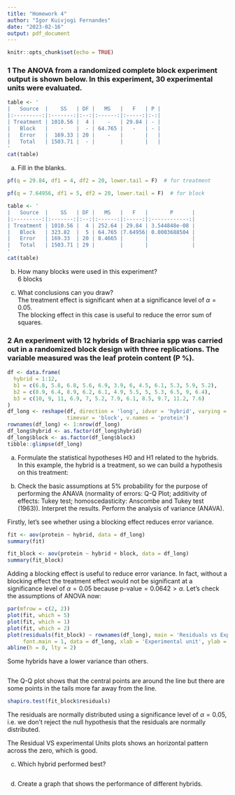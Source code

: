 ```yaml
---
title: "Homework 4"
author: "Igor Kuivjogi Fernandes"
date: "2023-02-16"
output: pdf_document
---
```


```r
knitr::opts_chunk$set(echo = TRUE)
```

### 1 The ANOVA from a randomized complete block experiment output is shown below. In this experiment, 30 experimental units were evaluated.   
```r
table <- '
|   Source  |    SS   | DF |   MS   |   F   | P |
|:---------:|:-------:|:--:|:------:|:-----:|:-:|
| Treatment | 1010.56 |  4 |    -   | 29.84 | - |
|   Block   |    -    |  - | 64.765 |   -   | - |
|   Error   |  169.33 | 20 |    -   |       |   |
|   Total   | 1503.71 |  - |        |       |   |
'
cat(table)
```

a) Fill in the blanks. 
```r
pf(q = 29.84, df1 = 4, df2 = 20, lower.tail = F)  # for treatment
```

```r
pf(q = 7.64956, df1 = 5, df2 = 20, lower.tail = F)  # for block
```


```r
table <- '
|   Source  |    SS   | DF |   MS   |   F   |       P      |
|:---------:|:-------:|:--:|:------:|:-----:|:------------:|
| Treatment | 1010.56 |  4 | 252.64 | 29.84 | 3.544848e-08 |
|   Block   | 323.82  |  5 | 64.765 |7.64956| 0.0003688504 |
|   Error   | 169.33  | 20 | 8.4665 |       |              |
|   Total   | 1503.71 | 29 |        |       |              |
'
cat(table)
```


b) How many blocks were used in this experiment?      
$6$ blocks   

c) What conclusions can you draw?         
The treatment effect is significant when at a significance level of $\alpha = 0.05$.       
The blocking effect in this case is useful to reduce the error sum of squares.       

### 2 An experiment with 12 hybrids of Brachiaria spp was carried out in a randomized block design with three replications. The variable measured was the leaf protein content (P %).   
```r
df <- data.frame(
  hybrid = 1:12,
  b1 = c(6.8, 5.8, 6.8, 5.6, 6.9, 3.9, 6, 4.5, 6.1, 5.3, 5.9, 5.2),
  b2 = c(8.9, 6.4, 8.9, 6.2, 6.1, 4.9, 5.5, 5, 5.3, 6.5, 9, 6.4),
  b3 = c(10, 9, 11, 6.9, 7, 5.2, 7.9, 6.1, 8.5, 9.7, 11.2, 7.6)
)
df_long <- reshape(df, direction = 'long', idvar = 'hybrid', varying = c('b1', 'b2', 'b3'), 
                   timevar = 'block', v.names = 'protein')
rownames(df_long) <- 1:nrow(df_long)
df_long$hybrid <- as.factor(df_long$hybrid)
df_long$block <- as.factor(df_long$block)
tibble::glimpse(df_long)
```

a) Formulate the statistical hypotheses H0 and H1 related to the hybrids.   
In this example, the hybrid is a treatment, so we can build a hypothesis on this treatment:   
\begin{align*}
& H_0: \text{the mean leaf protein content is equal across all the hybrids} \\
& H_1: \text{at least one mean differs}
\end{align*}

<!-- \begin{align*} -->
<!-- & H_0: \text{the mean leaf protein content is equal across all the blocks} \\ -->
<!-- & H_1: \text{at least one mean differs} -->
<!-- \end{align*} -->

b) Check the basic assumptions at 5% probability for the purpose of performing the ANAVA (normality of errors: Q-Q Plot; additivity of effects: Tukey test; homoscedasticity: Anscombe and Tukey test (1963)). Interpret the results. Perform the analysis of variance (ANAVA).   

Firstly, let's see whether using a blocking effect reduces error variance.   
```r
fit <- aov(protein ~ hybrid, data = df_long)
summary(fit)
```


```r
fit_block <- aov(protein ~ hybrid + block, data = df_long)
summary(fit_block)
```

Adding a blocking effect is useful to reduce error variance. In fact, without a blocking effect the treatment effect would not be significant at a significance level of $\alpha = 0.05$ because $\text{p-value} = 0.0642 > \alpha$. Let's check the assumptions of ANOVA now:   
```r
par(mfrow = c(2, 2))
plot(fit, which = 5)
plot(fit, which = 1)
plot(fit, which = 2)
plot(residuals(fit_block) ~ rownames(df_long), main = 'Residuals vs Exp. Unit', 
     font.main = 1, data = df_long, xlab = 'Experimental unit', ylab = 'Residuals')
abline(h = 0, lty = 2)
```

Some hybrids have a lower variance than others.    
```r

```

The Q-Q plot shows that the central points are around the line but there are some points in the tails more far away from the line.     
```r
shapiro.test(fit_block$residuals)
```
The residuals are normally distributed using a significance level of $\alpha = 0.05$, i.e. we don't reject the null hypothesis that the residuals are normally distributed.      

The Residual VS experimental Units plots shows an horizontal pattern across the zero, which is good.   

c) Which hybrid performed best?   
```r

```


d) Create a graph that shows the performance of different hybrids.      
```r

```






